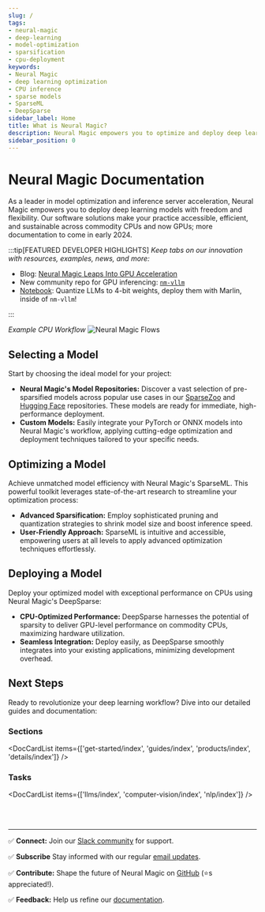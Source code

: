```yaml
---
slug: /
tags:
- neural-magic
- deep-learning
- model-optimization
- sparsification
- cpu-deployment
keywords:
- Neural Magic
- deep learning optimization
- CPU inference
- sparse models
- SparseML
- DeepSparse
sidebar_label: Home
title: What is Neural Magic?
description: Neural Magic empowers you to optimize and deploy deep learning models on CPUs with GPU-class performance. Unlock efficiency, accessibility, and cost savings with our software solutions.
sidebar_position: 0
---
```


# Neural Magic Documentation

As a leader in model optimization and inference server acceleration, Neural Magic empowers you to deploy deep learning models with freedom and flexibility. Our software solutions make your practice accessible, efficient, and sustainable across commodity CPUs and now GPUs; more documentation to come in early 2024.

:::tip[FEATURED DEVELOPER HIGHLIGHTS]
_Keep tabs on our innovation with resources, examples, news, and more:_
- Blog: [Neural Magic Leaps Into GPU Acceleration](https://neuralmagic.com/blog/bringing-the-neural-magic-to-gpus/)
- New community repo for GPU inferencing: [`nm-vllm`](https://github.com/neuralmagic/nm-vllm)
- [Notebook](https://github.com/neuralmagic/examples/tree/main/notebooks/marlin-nm-vllm): Quantize LLMs to 4-bit weights, deploy them with Marlin, inside of `nm-vllm`!

:::

_Example CPU Workflow_
![Neural Magic Flows](/img/nm-flows.png)


## Selecting a Model

Start by choosing the ideal model for your project:

- <b>Neural Magic's Model Repositories:</b> Discover a vast selection of pre-sparsified models across popular use cases in our [SparseZoo](https://sparsezoo.neuralmagic.com/) and [Hugging Face](https://huggingface.co/neuralmagic) repositories. These models are ready for immediate, high-performance deployment.
- <b>Custom Models:</b> Easily integrate your PyTorch or ONNX models into Neural Magic's workflow, applying cutting-edge optimization and deployment techniques tailored to your specific needs.

## Optimizing a Model

Achieve unmatched model efficiency with Neural Magic's SparseML. This powerful toolkit leverages state-of-the-art research to streamline your optimization process:

- <b>Advanced Sparsification:</b> Employ sophisticated pruning and quantization strategies to shrink model size and boost inference speed.
- <b>User-Friendly Approach:</b>  SparseML is intuitive and accessible, empowering users at all levels to apply advanced optimization techniques effortlessly.


## Deploying a Model

Deploy your optimized model with exceptional performance on CPUs using Neural Magic's DeepSparse:

- <b>CPU-Optimized Performance:</b> DeepSparse harnesses the potential of sparsity to deliver GPU-level performance on commodity CPUs, maximizing hardware utilization.
- <b>Seamless Integration:</b> Deploy easily, as DeepSparse smoothly integrates into your existing applications, minimizing development overhead.

## Next Steps

Ready to revolutionize your deep learning workflow? Dive into our detailed guides and documentation:

### Sections

<DocCardList items={['get-started/index', 'guides/index', 'products/index', 'details/index']} />

### Tasks

<DocCardList items={['llms/index', 'computer-vision/index', 'nlp/index']} />

<br></br>

---

✅ <b>Connect:</b> Join our [Slack community](https://join.slack.com/t/discuss-neuralmagic/shared_invite/zt-q1a1cnvo-YBoICSIw3L1dmQpjBeDurQ) for support.

✅ <b>Subscribe</b> Stay informed with our regular [email updates](https://neuralmagic.com/deep-sparse-community/#subscribe).

✅ <b>Contribute:</b> Shape the future of Neural Magic on [GitHub](https://github.com/neuralmagic) (⭐s appreciated!).

✅ <b>Feedback:</b> Help us refine our [documentation](https://github.com/neuralmagic/docs).
